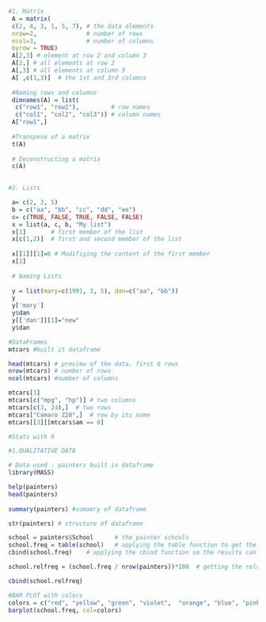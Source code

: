 
```{r}
#1. Matrix
 A = matrix( 
 c(2, 4, 3, 1, 5, 7), # the data elements 
 nrow=2,              # number of rows 
 ncol=3,              # number of columns 
 byrow = TRUE)
 A[2,3] # element at row 2 and column 3
 A[2,] # all elements at row 2
 A[,3] # all elements at column 3
 A[ ,c(1,3)]  # the 1st and 3rd columns 
 
 #Naming rows and columns
 dimnames(A) = list( 
  c("row1", "row2"),         # row names 
  c("col1", "col2", "col3")) # column names 
 A["row1",]
 
 #Transpose of a matrix
 t(A)
 
 # Deconstructing a matrix 
 c(A)
 
```

```{r}

#2. Lists

 a= c(2, 3, 5) 
 b = c("aa", "bb", "cc", "dd", "ee") 
 c= c(TRUE, FALSE, TRUE, FALSE, FALSE) 
 x = list(a, c, b, "My list")
 x[1]       # first member of the list
 x[c(1,2)]  # first and second member of the list
 
 x[[1]][1]=6 # Modifiying the content of the first member
 x[1]
 
 # Naming Lists
 
 y = list(mary=c(1991, 3, 5), dan=c("aa", "bb")) 
 y
 y['mary']
 y$dan
 y[['dan']][1]="new"
 y$dan
```

```{r}
#DataFrames
mtcars #built it dataframe

head(mtcars) # preview of the data, first 6 rows
nrow(mtcars) # number of rows
ncol(mtcars) #number of columns

mtcars[1]
mtcars[c("mpg", "hp")] # two columns
mtcars[c(3, 24),]  # two rows
mtcars["Camaro Z28",]  # row by its name
mtcars[[3]][mtcars$am == 0]

```
```{r}
#Stats with R

#1.QUALITATIVE DATA

# Data used : painters built in dataframe
library(MASS)

help(painters)
head(painters)
 
summary(painters) #sumamry of dataframe

str(painters) # structure of dataframe


```

```{r}
school = painters$School      # the painter schools 
school.freq = table(school)   # applying the table function to get the distribution
cbind(school.freq)    # applying the cbind function so the results can be in acolumn format

school.relfreq = (school.freq / nrow(painters))*100  # getting the relative fre qency distribution

cbind(school.relfreq)


```

```{r}
#BAR PLOT with colors
colors = c("red", "yellow", "green", "violet",  "orange", "blue", "pink", "cyan") 
barplot(school.freq, col=colors)
```



